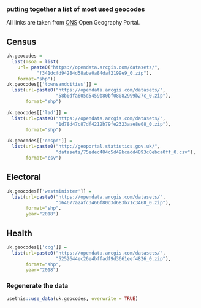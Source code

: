 ### putting together a list of most used geocodes

All links are taken from [ONS](https://geoportal.statistics.gov.uk) Open Geography Portal.

## Census
```r
uk.geocodes = 
  list(msoa = list(
    url= paste0("https://opendata.arcgis.com/datasets/",
           "f341dcfd94284d58aba0a84daf2199e9_0.zip"),
    format="shp"))
uk.geocodes[['townsandcities']] = 
  list(url=paste0("https://opendata.arcgis.com/datasets/",
                  "58b0dfa605d5459b80bf08082999b27c_0.zip"),
       format="shp")

uk.geocodes[['lad']] = 
  list(url=paste0("https://opendata.arcgis.com/datasets/",
                  "1d78d47c87df4212b79fe2323aae8e08_0.zip"),
       format="shp")

uk.geocodes[['onspd']] = 
  list(url=paste0("http://geoportal.statistics.gov.uk/",
                  "datasets/75edec484c5d49bcadd4893c0ebca0ff_0.csv"),
       format="csv")
```

## Electoral

```r
uk.geocodes[['westminister']] = 
  list(url=paste0("https://opendata.arcgis.com/datasets/",
                  "b64677a2afc3466f80d3d683b71c3468_0.zip"),
       format="shp",
       year="2018")
```

## Health
```r
uk.geocodes[['ccg']] = 
  list(url=paste0("https://opendata.arcgis.com/datasets/",
                  "5252644ec26e4bffadf9d3661eef4826_0.zip"),
       format="shp",
       year="2018")
```


### Regenerate the data
```r
usethis::use_data(uk.geocodes, overwrite = TRUE)
```

